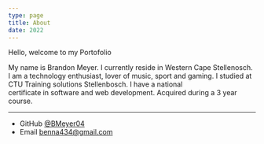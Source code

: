 ```yaml
---
type: page
title: About
date: 2022
---
```


Hello, welcome to my Portofolio

 My name is Brandon Meyer. I currently reside in Western Cape Stellenosch. 
I am a technology enthusiast, lover of music, sport and gaming.
I studied at CTU Training solutions Stellenbosch. I have a national 								      
certificate in software and web development. Acquired during a 3 year course.

---


- GitHub [@BMeyer04](https://github.com/BMeyer04)
- Email benna434@gmail.com
